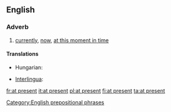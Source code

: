 ==English==

===Adverb===
{{en-adv|pos=[[at]] [[present]]|-}}

# [[currently]], [[now]], [[at this moment in time]]

====Translations====
{{trans-top|currently}}
* Hungarian: {{t+|hu|jelenleg}}
{{trans-mid}}
* [[Interlingua]]: {{t|ia|al presente}}
{{trans-bottom}}

[[Category:English prepositional phrases]]

[[fr:at present]]
[[it:at present]]
[[pl:at present]]
[[fi:at present]]
[[ta:at present]]